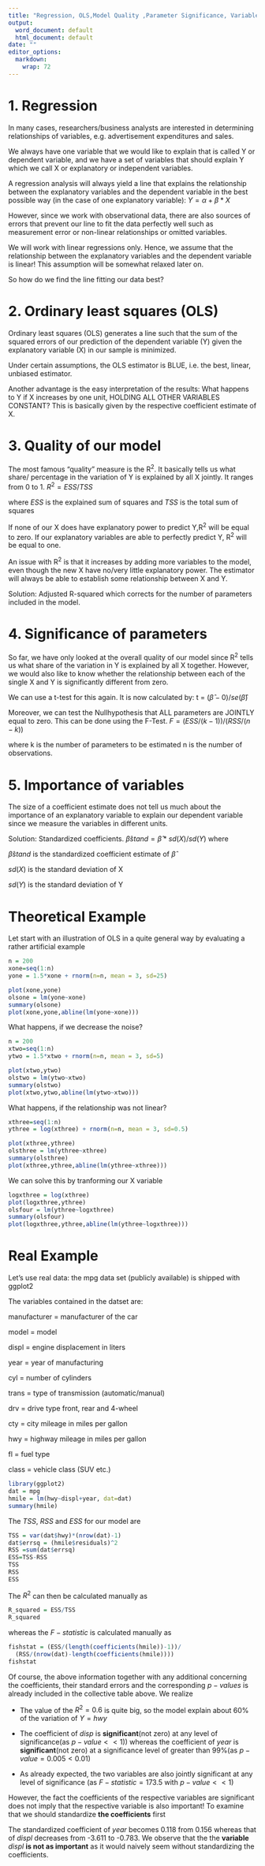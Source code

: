 ---
title: "Regression, OLS,Model Quality ,Parameter Significance, Variable Importance"
output:
  word_document: default
  html_document: default
date: ""
editor_options:
  markdown:
    wrap: 72
---

# 1. Regression

In many cases, researchers/business analysts are interested in
determining relationships of variables, e.g. advertisement expenditures
and sales.

We always have one variable that we would like to explain that is called
Y or dependent variable, and we have a set of variables that should
explain Y which we call X or explanatory or independent variables.

A regression analysis will always yield a line that explains the
relationship between the explanatory variables and the dependent
variable in the best possible way (in the case of one explanatory
variable): $Y =\alpha + \beta*X$

However, since we work with observational data, there are also sources
of errors that prevent our line to fit the data perfectly well such as
measurement error or non-linear relationships or omitted variables.

We will work with linear regressions only. Hence, we assume that the
relationship between the explanatory variables and the dependent
variable is linear! This assumption will be somewhat relaxed later on.

So how do we find the line fitting our data best?

# 2. Ordinary least squares (OLS)

Ordinary least squares (OLS) generates a line such that the sum of the
squared errors of our prediction of the dependent variable (Y) given the
explanatory variable (X) in our sample is minimized.

Under certain assumptions, the OLS estimator is BLUE, i.e. the best,
linear, unbiased estimator.

Another advantage is the easy interpretation of the results: What
happens to Y if X increases by one unit, HOLDING ALL OTHER VARIABLES
CONSTANT? This is basically given by the respective coefficient estimate
of X.

# 3. Quality of our model

The most famous "quality" measure is the R^2^. It basically tells us
what share/ percentage in the variation of Y is explained by all X
jointly. It ranges from 0 to 1. $R^2 = ESS/TSS$

where $ESS$ is the explained sum of squares and $TSS$ is the total sum
of squares

If none of our X does have explanatory power to predict Y,R^2^ will be
equal to zero. If our explanatory variables are able to perfectly
predict Y, R^2^ will be equal to one.

An issue with R^2^ is that it increases by adding more variables to the
model, even though the new X have no/very little explanatory power. The
estimator will always be able to establish some relationship between X
and Y.

Solution: Adjusted R-squared which corrects for the number of parameters
included in the model.

# 4. Significance of parameters

So far, we have only looked at the overall quality of our model since
R^2^ tells us what share of the variation in Y is explained by all X
together. However, we would also like to know whether the relationship
between each of the single X and Y is significantly different from zero.

We can use a t-test for this again. It is now calculated by: t =
$(\hat{\beta}-0)/se(\hat{\beta})$

Moreover, we can test the Nullhypothesis that ALL parameters are JOINTLY
equal to zero. This can be done using the F-Test.
$F = (ESS/(k-1))/(RSS/(n-k))$

where k is the number of parameters to be estimated n is the number of
observations.

# 5. Importance of variables

The size of a coefficient estimate does not tell us much about the
importance of an explanatory variable to explain our dependent variable
since we measure the variables in different units.

Solution: Standardized coefficients.
$\hat{\beta}stand = \hat{\beta}*sd(X)/sd(Y)$ where

$\hat{\beta}stand$ is the standardized coefficient estimate of
$\hat{\beta}$

$sd(X)$ is the standard deviation of X

$sd(Y$) is the standard deviation of Y

# Theoretical Example

Let start with an illustration of OLS in a quite general way by
evaluating a rather artificial example

```{r message=FALSE, warning=FALSE}
n = 200
xone=seq(1:n)
yone = 1.5*xone + rnorm(n=n, mean = 3, sd=25)

plot(xone,yone)
olsone = lm(yone~xone)
summary(olsone)
plot(xone,yone,abline(lm(yone~xone)))
```

What happens, if we decrease the noise?

```{r}
n = 200
xtwo=seq(1:n)
ytwo = 1.5*xtwo + rnorm(n=n, mean = 3, sd=5)

plot(xtwo,ytwo)
olstwo = lm(ytwo~xtwo)
summary(olstwo)
plot(xtwo,ytwo,abline(lm(ytwo~xtwo)))
```

What happens, if the relationship was not linear?

```{r}
xthree=seq(1:n)
ythree = log(xthree) + rnorm(n=n, mean = 3, sd=0.5)

plot(xthree,ythree)
olsthree = lm(ythree~xthree)
summary(olsthree)
plot(xthree,ythree,abline(lm(ythree~xthree)))
```

We can solve this by tranforming our X variable

```{r}
logxthree = log(xthree)
plot(logxthree,ythree)
olsfour = lm(ythree~logxthree)
summary(olsfour)
plot(logxthree,ythree,abline(lm(ythree~logxthree)))
```

# Real Example

Let's use real data: the mpg data set (publicly available) is shipped
with ggplot2

The variables contained in the datset are:

manufacturer = manufacturer of the car

model = model

displ = engine displacement in liters

year = year of manufacturing

cyl = number of cylinders

trans = type of transmission (automatic/manual)

drv = drive type front, rear and 4-wheel

cty = city mileage in miles per gallon

hwy = highway mileage in miles per gallon

fl = fuel type

class = vehicle class (SUV etc.)

```{r}
library(ggplot2)
dat = mpg
hmile = lm(hwy~displ+year, dat=dat)
summary(hmile)
```

The $TSS$, $RSS$ and $ESS$ for our model are

```{r}
TSS = var(dat$hwy)*(nrow(dat)-1)
dat$errsq = (hmile$residuals)^2
RSS =sum(dat$errsq)
ESS=TSS-RSS
TSS
RSS
ESS
```

The $R^{2}$ can then be calculated manually as

```{r}
R_squared = ESS/TSS
R_squared
```

whereas the $F-statistic$ is calculated manually as

```{r}
fishstat = (ESS/(length(coefficients(hmile))-1))/
  (RSS/(nrow(dat)-length(coefficients(hmile))))
fishstat
```

Of course, the above information together with any additional concerning
the coefficients, their standard errors and the corresponding $p-values$
is already included in the collective table above. We realize

-   The value of the $R^{2}=0.6$ is quite big, so the model explain
    about 60% of the variation of $Y=hwy$

-   The coefficient of $disp$ is **significant**(not zero) at any level
    of significance(as $p-value <<1$)) whereas the coefficient of $year$
    is **significant**(not zero) at a significance level of greater than
    99%(as $p-value = 0.005 <0.01$)

-   As already expected, the two variables are also jointly significant
    at any level of significance (as $F-statistic = 173.5$ with
    $p-value <<1$)

However, the fact the coefficients of the respective variables are
significant does not imply that the respective variable is also
important! To examine that we should standardize **the coefficients**
first

The standardized coefficient of $year$ becomes 0.118 from 0.156 whereas
that of $displ$ decreases from -3.611 to -0.783. We observe that the the
**variable** $displ$ **is not as important** as it would naively seem
without standardizing the coefficients.
